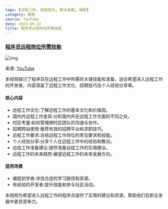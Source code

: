 ```yaml
---
tags: [远程工作, 技能提升, 职业发展, 编程]
category: 教程
source: YouTube
date: 2024-09-22
title: 程序员远程岗位所需技能
---
```


### [程序员远程岗位所需技能](https://www.youtube.com/watch?v=EOeg-sAs18I)

![img](https://img.mengpeng.tech/i/2024/12/13/675bbda73b8ab.webp)

来源: [YouTube](https://www.youtube.com/watch?v=EOeg-sAs18I)

本视频探讨了程序员在远程工作中所需的关键技能和准备，适合希望进入远程工作的开发者。内容涵盖了远程工作文化、招聘技巧及个人经验分享等。

#### 核心内容
- 远程工作文化:了解远程工作的基本文化和价值观。
- 国内外远程工作差异:分析国内外在远程工作方面的不同之处。
- 时区考量:如何管理跨时区团队的沟通与协作。
- 招聘网站使用:推荐有效的招聘平台和求职技巧。
- 远程工作要求:总结远程工作岗位的常见要求和技能。
- 个人经验分享:分享个人在远程工作中的经验和教训。
- 远程工作准备建议:提供准备远程工作的实用建议。
- 远程工作的未来趋势:展望远程工作的未来发展方向。

#### 适用场景
- 编程初学者:寻找合适的学习路径和资源。
- 有经验的开发者:提升技能和参与社区活动。

本视频为希望进入远程工作的程序员提供了实用的建议和资源，帮助他们在职业发展中更具竞争力。 